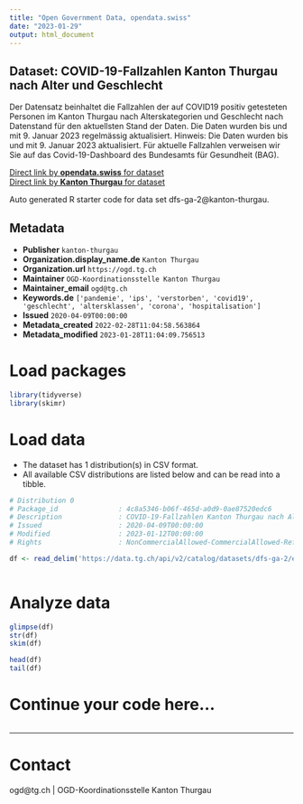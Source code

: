 ```yaml
---
title: "Open Government Data, opendata.swiss"
date: "2023-01-29"
output: html_document
---
```


## Dataset: COVID-19-Fallzahlen Kanton Thurgau nach Alter und Geschlecht

Der Datensatz beinhaltet die Fallzahlen der auf COVID19 positiv getesteten Personen im Kanton Thurgau nach Alterskategorien und Geschlecht nach Datenstand für den aktuellsten Stand der Daten. Die Daten wurden bis und mit 9. Januar 2023 regelmässig aktualisiert.
Hinweis: Die Daten wurden bis und mit 9. Januar 2023 aktualisiert. Für aktuelle Fallzahlen verweisen wir Sie auf das Covid-19-Dashboard des Bundesamts für Gesundheit (BAG). 

[Direct link by **opendata.swiss** for dataset](https://opendata.swiss/de/dataset/covid-19-fallzahlen-kanton-thurgau-nach-alter-und-geschlecht)<br>
[Direct link by **Kanton Thurgau** for dataset](https://data.tg.ch/explore/dataset/dfs-ga-2/)

Auto generated R starter code for data set dfs-ga-2@kanton-thurgau.

## Metadata

- **Publisher** `kanton-thurgau`
- **Organization.display_name.de** `Kanton Thurgau`
- **Organization.url** `https://ogd.tg.ch`
- **Maintainer** `OGD-Koordinationsstelle Kanton Thurgau`
- **Maintainer_email** `ogd@tg.ch`
- **Keywords.de** `['pandemie', 'ips', 'verstorben', 'covid19', 'geschlecht', 'altersklassen', 'corona', 'hospitalisation']`
- **Issued** `2020-04-09T00:00:00`
- **Metadata_created** `2022-02-28T11:04:58.563864`
- **Metadata_modified** `2023-01-28T11:04:09.756513`


# Load packages

```r

library(tidyverse)
library(skimr)

```

# Load data

-   The dataset has 1 distribution(s) in CSV format.
-   All available CSV distributions are listed below and can be read into a tibble.

```r

# Distribution 0
# Package_id               : 4c8a5346-b06f-465d-a0d9-0ae87520edc6
# Description              : COVID-19-Fallzahlen Kanton Thurgau nach Alter und Geschlecht (csv)
# Issued                   : 2020-04-09T00:00:00
# Modified                 : 2023-01-12T00:00:00
# Rights                   : NonCommercialAllowed-CommercialAllowed-ReferenceRequired

df <- read_delim('https://data.tg.ch/api/v2/catalog/datasets/dfs-ga-2/exports/csv')



```

# Analyze data

```r

glimpse(df)
str(df)
skim(df)

head(df)
tail(df)

```

# Continue your code here...

```r

```

------------------------------------------------------------------------

# Contact

ogd@tg.ch | OGD-Koordinationsstelle Kanton Thurgau
